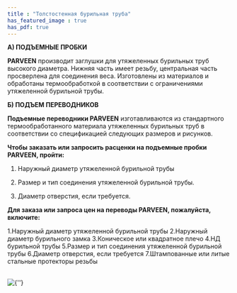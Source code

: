 ```yaml
---
title : "Толстостенная бурильная труба"
has_featured_image : true
has_pdf: true
---
```


**А) ПОДЪЕМНЫЕ ПРОБКИ**

**PARVEEN** производит заглушки для утяжеленных бурильных труб высокого диаметра. Нижняя часть имеет резьбу, центральная часть просверлена для соединения веса. Изготовлены из материалов и обработаны термообработкой в соответствии с ограничениями утяжеленной бурильной трубы.

**Б) ПОДЪЕМ ПЕРЕВОДНИКОВ**

**Подъемные переводники PARVEEN** изготавливаются из стандартного термообработанного материала утяжеленных бурильных труб в соответствии со спецификацией следующих размеров и рисунков.

**Чтобы заказать или запросить расценки на подъемные пробки PARVEEN, пройти:**

1. Наружный диаметр утяжеленной бурильной трубы

2. Размер и тип соединения утяжеленной бурильной трубы.

3. Диаметр отверстия, если требуется.

**Для заказа или запроса цен на переводы PARVEEN, пожалуйста, включите:**

1.Наружный диаметр утяжеленной бурильной трубы
2.Наружный диаметр бурильного замка
3.Коническое или квадратное плечо
4.НД бурильной трубы
5.Размер и тип соединения утяжеленной бурильной трубы
6.Диаметр отверстия, если требуется
7.Штампованные или литые стальные протекторы резьбы

<br />
<Image src={image} alt={''} />